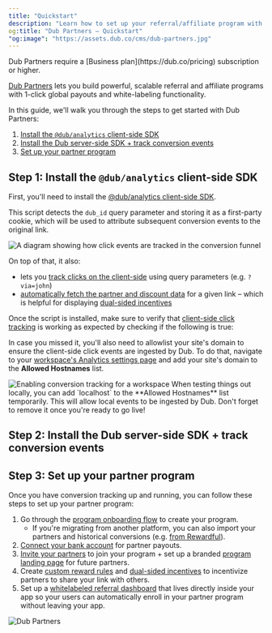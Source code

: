 ```yaml
---
title: "Quickstart"
description: "Learn how to set up your referral/affiliate program with Dub Partners."
og:title: "Dub Partners – Quickstart"
"og:image": "https://assets.dub.co/cms/dub-partners.jpg"
---
```



<Note>
  Dub Partners require a [Business plan](https://dub.co/pricing) subscription or
  higher.
</Note>

[Dub Partners](https://dub.co/help/article/dub-partners) lets you build powerful, scalable referral and affiliate programs with 1-click global payouts and white-labeling functionality.

In this guide, we'll walk you through the steps to get started with Dub Partners:

1. [Install the `@dub/analytics` client-side SDK](#step-1-install-the-dub-analytics-client-side-sdk)
2. [Install the Dub server-side SDK + track conversion events](#step-2-install-the-dub-server-side-sdk--track-conversion-events)
3. [Set up your partner program](#step-3-set-up-your-partner-program)

## Step 1: Install the `@dub/analytics` client-side SDK

First, you'll need to install the [@dub/analytics client-side SDK](/sdks/client-side/introduction).

This script detects the `dub_id` query parameter and storing it as a first-party cookie, which will be used to attribute subsequent conversion events to the original link.

<Frame>
  <img
    className="rounded-lg border border-gray-100"
    src="https://assets.dub.co/help/conversion-click-event.png"
    alt="A diagram showing how click events are tracked in the conversion funnel"
  />
</Frame>

On top of that, it also:

- lets you [track clicks on the client-side](/sdks/client-side/features/client-side-click-tracking) using query parameters (e.g. `?via=john`)
- [automatically fetch the partner and discount data](/sdks/client-side/features/client-side-click-tracking#automatically-fetching-partner-and-discount-data) for a given link – which is helpful for displaying [dual-sided incentives](https://dub.co/help/article/dual-sided-incentives)

<DubClientInstall />

<DubClientInstallVerify />

Once the script is installed, make sure to verify that [client-side click tracking](/sdks/client-side/features/client-side-click-tracking) is working as expected by checking if the following is true:

<VerifyTrackClick />

In case you missed it, you'll also need to allowlist your site's domain to ensure the client-side click events are ingested by Dub. To do that, navigate to your [workspace's Analytics settings page](https://app.dub.co/settings/analytics) and add your site's domain to the **Allowed Hostnames** list.

<Frame>
  <img
    src="/images/conversions/allowed-hostnames.png"
    alt="Enabling conversion tracking for a workspace"
  />
</Frame>

<Tip>
  When testing things out locally, you can add `localhost` to the **Allowed
  Hostnames** list temporarily. This will allow local events to be ingested by
  Dub. Don't forget to remove it once you're ready to go live!
</Tip>

## Step 2: Install the Dub server-side SDK + track conversion events

<InstallServerSdksTrackConversions />

## Step 3: Set up your partner program

Once you have conversion tracking up and running, you can follow these steps to set up your partner program:

1. Go through the [program onboarding flow](https://app.dub.co/program/new) to create your program.
   - If you're migrating from another platform, you can also import your partners and historical conversions (e.g. [from Rewardful](https://dub.co/help/article/migrating-from-rewardful)).
2. [Connect your bank account](https://dub.co/help/article/how-to-set-up-bank-account) for partner payouts.
3. [Invite your partners](https://dub.co/help/article/inviting-partners) to join your program + set up a branded [program landing page](https://dub.co/help/article/program-landing-page) for future partners.
4. Create [custom reward rules](https://dub.co/help/article/partner-rewards) and [dual-sided incentives](https://dub.co/help/article/dual-sided-incentives) to incentivize partners to share your link with others.
5. Set up a [whitelabeled referral dashboard](/partners/white-labeling) that lives directly inside your app so your users can automatically enroll in your partner program without leaving your app.

<Frame>
  <img
    className="rounded-lg border border-gray-100"
    src="https://assets.dub.co/cms/dub-partners.jpg"
    alt="Dub Partners"
  />
</Frame>
